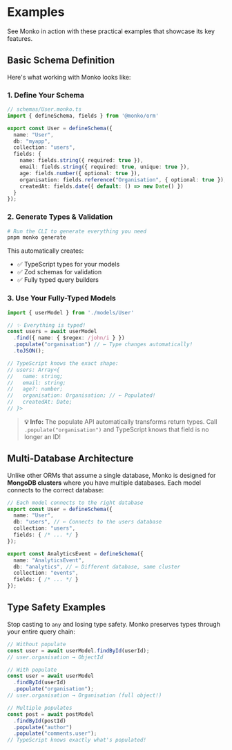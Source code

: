 # Examples

See Monko in action with these practical examples that showcase its key features.

## Basic Schema Definition

Here's what working with Monko looks like:

### 1. Define Your Schema

```typescript
// schemas/User.monko.ts
import { defineSchema, fields } from '@monko/orm'

export const User = defineSchema({
  name: "User",
  db: "myapp",
  collection: "users",
  fields: {
    name: fields.string({ required: true }),
    email: fields.string({ required: true, unique: true }),
    age: fields.number({ optional: true }),
    organisation: fields.reference("Organisation", { optional: true }),
    createdAt: fields.date({ default: () => new Date() })
  }
});
```

### 2. Generate Types & Validation

```bash
# Run the CLI to generate everything you need
pnpm monko generate
```

This automatically creates:
- ✅ TypeScript types for your models
- ✅ Zod schemas for validation
- ✅ Fully typed query builders

### 3. Use Your Fully-Typed Models

```typescript
import { userModel } from './models/User'

// ✨ Everything is typed!
const users = await userModel
  .find({ name: { $regex: /john/i } })
  .populate("organisation") // ← Type changes automatically!
  .toJSON();

// TypeScript knows the exact shape:
// users: Array<{
//   name: string;
//   email: string;
//   age?: number;
//   organisation: Organisation; // ← Populated!
//   createdAt: Date;
// }>
```

> **💡 Info:** The populate API automatically transforms return types. Call `.populate("organisation")` and TypeScript knows that field is no longer an ID!

## Multi-Database Architecture

Unlike other ORMs that assume a single database, Monko is designed for **MongoDB clusters** where you have multiple databases. Each model connects to the correct database:

```typescript
// Each model connects to the right database
export const User = defineSchema({
  name: "User",
  db: "users", // ← Connects to the users database
  collection: "users",
  fields: { /* ... */ }
});

export const AnalyticsEvent = defineSchema({
  name: "AnalyticsEvent",
  db: "analytics", // ← Different database, same cluster
  collection: "events",
  fields: { /* ... */ }
});
```

## Type Safety Examples

Stop casting to `any` and losing type safety. Monko preserves types through your entire query chain:

```typescript
// Without populate
const user = await userModel.findById(userId);
// user.organisation → ObjectId

// With populate
const user = await userModel
  .findById(userId)
  .populate("organisation");
// user.organisation → Organisation (full object!)

// Multiple populates
const post = await postModel
  .findById(postId)
  .populate("author")
  .populate("comments.user");
// TypeScript knows exactly what's populated!
```
